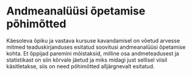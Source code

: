 # Andmeanalüüsi õpetamise põhimõtted {#sec-põhimõtted}

Käesoleva õpiku ja vastava kursuse kavandamisel on võetud arvesse mitmed teaduskirjanduses esitatud soovitusi andmeanalüüsi õpetamise kohta. Et õppijad paremini mõistaksid, milline osa andmeteadusest ja statistikast on siin kõrvale jäetud ja miks midagi just sellisel viisil käsitletakse, siis on need põhimõtted alljärgnevalt esitatud.

<!--
Teaching data analysis
-->